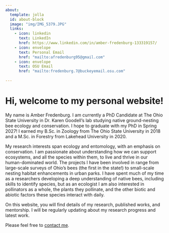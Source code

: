 ```yaml
---
about:
  template: jolla
  id: about-block
  image: "img/IMG_5379.JPG"
  links:
    - icon: linkedin
      text: LinkedIn
      href: https://www.linkedin.com/in/amber-fredenburg-133319157/
    - icon: envelope
      text: Personal Email
      href: "mailto:afredenburg95@gmail.com"  
    - icon: envelope
      text: OSU Email
      href: "mailto:fredenburg.7@buckeyemail.osu.com"  
    
---
```


::: {#about-block}
:::

# Hi, welcome to my personal website!

My name is Amber Fredenburg. I am currently a PhD Candidate at The Ohio State University in Dr. Karen Goodell's lab studying native ground-nesting bee ecology and conservation. I hope to graduate with my PhD in Spring 2027! I earned my B.Sc. in Zoology from The Ohio State University in 2018 and a M.Sc. in Forestry from Lakehead University in 2020. 

My research interests span ecology and entomology, with an emphasis on conservation. I am passionate about understanding how we can support ecosystems, and all the species within them, to live and thrive in our human-dominated world. The projects I have been involved in range from large-scale surveys of Ohio's bees (the first in the state!) to small-scale nesting habitat enhancements in urban parks. I have spent much of my time as a researchers developing a deep understanding of native bees, including skills to identify species, but as an ecologist I am also interested in pollinators as a whole, the plants they pollinate, and the other biotic and abiotic factors these species interact with daily. 

On this website, you will find details of my research, published works, and mentorship. I will be regularly updating about my research progress and latest work.

Please feel free to [contact me](mailto:mail.afredenburg95@gmail.com).

